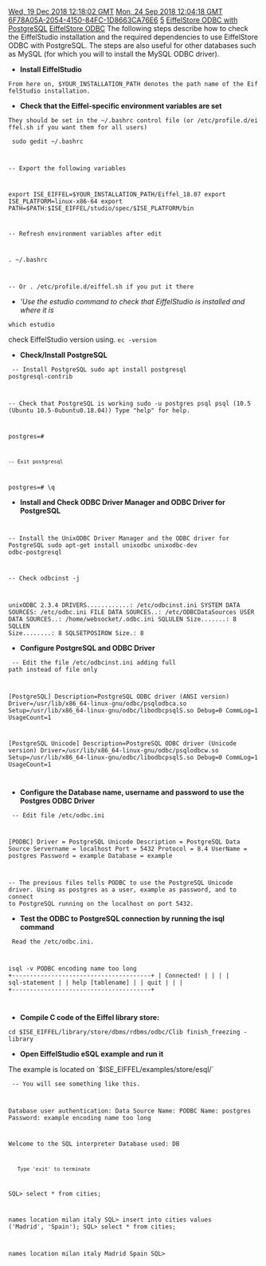 [[Property:modification_date|Wed, 19 Dec 2018 12:18:02 GMT]]
[[Property:publication_date|Mon, 24 Sep 2018 12:04:18 GMT]]
[[Property:uuid|6F78A05A-2054-4150-84FC-1D8663CA76E6]]
[[Property:weight|5]]
[[Property:title|EiffelStore ODBC with PostgreSQL]]
[[Property:link_title|EiffelStore ODBC]]
The following steps describe how to check the EiffelStudio installation and the required dependencies to use EiffelStore ODBC with PostgreSQL.  The steps are also useful for other databases such as MySQL (for which you will to install the MySQL ODBC driver).

{{note|For this documentation, tests used Ubuntu 18.04 64 bits and EiffelStudio 18.07 64 bits. }}
 
* '''Install EiffelStudio'''
 From here on, $YOUR_INSTALLATION_PATH denotes the path name of the EiffelStudio installation.

{{seealso|<br/>
[[Software_Installation_for_EiffelStudio|Software Installation for EiffelStudio]]  <br/>
}}


* '''Check that the Eiffel-specific environment variables are set'''

 They should be set in the ~/.bashrc control file (or /etc/profile.d/eiffel.sh if you want them for all users)

<code lang="shell">
sudo gedit ~/.bashrc

-- Export the following variables

export ISE_EIFFEL=$YOUR_INSTALLATION_PATH/Eiffel_18.07
export ISE_PLATFORM=linux-x86-64
export PATH=$PATH:$ISE_EIFFEL/studio/spec/$ISE_PLATFORM/bin

-- Refresh environment variables after edit

. ~/.bashrc	
		
-- Or . /etc/profile.d/eiffel.sh if you put it there
</code>

* '''Use the estudio command to check that EiffelStudio is installed and where it is''
<code lang="shell">
which estudio
</code>
{{note|You should see the path to EiffelStudio, for example: /opt/Eiffel_18.07/studio/spec/linux-x86-64/bin/estudio. }}

check EiffelStudio version using.
<code lang="shell">		
ec -version
</code>
{{note|You should see something like ISE EiffelStudio version 18.07.10.1981 GPL Edition - linux-x86-64 }}

* '''Check/Install PostgreSQL'''

<code lang="shell">
-- Install PostgreSQL
sudo apt install postgresql postgresql-contrib  

-- Check that PostgreSQL is working
sudo -u postgres psql
psql (10.5 (Ubuntu 10.5-0ubuntu0.18.04))
Type "help" for help.

postgres=#
 
 -- Exit postgresql
postgres=# \q 
</code>

* '''Install and Check ODBC Driver Manager and ODBC Driver for PostgreSQL'''
<code lang="shell">

-- Install the UnixODBC Driver Manager and the ODBC driver for PostgreSQL 
sudo apt-get install unixodbc unixodbc-dev odbc-postgresql	

-- Check
odbcinst -j

unixODBC 2.3.4
DRIVERS............: /etc/odbcinst.ini
SYSTEM DATA SOURCES: /etc/odbc.ini
FILE DATA SOURCES..: /etc/ODBCDataSources
USER DATA SOURCES..: /home/websocket/.odbc.ini
SQLULEN Size.......: 8
SQLLEN Size........: 8
SQLSETPOSIROW Size.: 8
</code>

*  '''Configure PostgreSQL and ODBC Driver'''

<code lang="shell">
-- Edit the file /etc/odbcinst.ini adding full path instead of file only

[PostgreSQL]
Description=PostgreSQL ODBC driver (ANSI version)
Driver=/usr/lib/x86_64-linux-gnu/odbc/psqlodbca.so
Setup=/usr/lib/x86_64-linux-gnu/odbc/libodbcpsqlS.so
Debug=0
CommLog=1
UsageCount=1

[PostgreSQL Unicode]
Description=PostgreSQL ODBC driver (Unicode version)
Driver=/usr/lib/x86_64-linux-gnu/odbc/psqlodbcw.so
Setup=/usr/lib/x86_64-linux-gnu/odbc/libodbcpsqlS.so
Debug=0
CommLog=1
UsageCount=1

</code>

* '''Configure the Database name, username and password to use the Postgres ODBC Driver'''
<code lang="shell">
-- Edit file /etc/odbc.ini

[PODBC]
Driver = PostgreSQL Unicode
Description = PostgreSQL Data Source
Servername = localhost
Port = 5432
Protocol = 8.4
UserName = postgres
Password = example
Database = example

-- The previous files tells PODBC to use the PostgreSQL Unicode driver. Using as postgres as a user, example as password,  and to connect to PostgreSQL running on the localhost on port 5432. 
</code>

* '''Test the ODBC to PostgreSQL connection by running the isql command'''
<code lang="shell">
Read the /etc/odbc.ini.

isql -v PODBC
encoding name too long
+---------------------------------------+
| Connected!                        	|
|                                   	|
| sql-statement                     	|
| help [tablename]                  	|
| quit                              	|
|                                   	|
+---------------------------------------+

</code>

* '''Compile C code of the Eiffel library store:'''

<code>cd $ISE_EIFFEL/library/store/dbms/rdbms/odbc/Clib finish_freezing -library</code>

{{note|On debian at least before finish_freezing log in as superuser doing a '''sudo -i''' }}

* '''Open EiffelStudio eSQL example and run it'''
The example is located on `$ISE_EIFFEL/examples/store/esql/`

<code lang="shell">
-- You will see something like this.


Database user authentication:
Data Source Name: PODBC  
Name: postgres
Password: example
encoding name too long

Welcome to the SQL interpreter
Database used: DB
    Type 'exit' to terminate

SQL> select * from cities;

names    location    
milan     italy     
SQL> insert into cities values ('Madrid', 'Spain');
SQL> select * from cities;

names    location    
milan     italy     
Madrid     Spain     
SQL>
</code>

